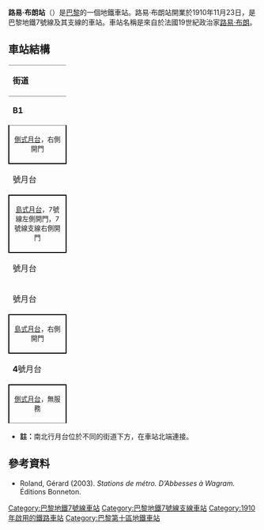 {{expand|time=2016-02-26T01:00:29+00:00}}
{{no footnotes|time=2016-02-26T01:00:29+00:00}}
{{Infobox station
| name                = 路易·布朗站
| symbol_location     = paris
| symbol              = m
| symbol2             = 
| type                = [[巴黎地鐵|巴黎地鐵]]車站
| image               = [[File:Station_de_métro_Louis_Blanc.jpg|275px]]
| alt                 = 
| caption             = 
| other_name          = 
| address             = [[巴黎第10區|巴黎第10區]]
| borough             = [[法蘭西島|法蘭西島]]
| country             = 法國
| iso_region          = FR_scale:2000
| coordinates_display = title
| coordinates_format  = dms
| latd  = 48.881137| latm  = | lats  = | latNS  = 
| longd = 2.364839| longm = | longs = | longEW = 
| coordinates         = 
| owned               = [[RATP|RATP]]
| operator            = [[RATP|RATP]]
| line                = 
| disabled            = 
| zone                = 1
| opened              = {{Start-date|1910年11月23日}}
| closed              = <!-- {{End date|YYYY|MM|DD|df=y}} -->
| services            = 
| map_type            = France Paris
}}
'''路易·布朗站'''（{{lang-fr|Louis Blanc}}）是[[巴黎|巴黎]]的一個地鐵車站。路易·布朗站開業於1910年11月23日，是巴黎地鐵7號線及其支線的車站。車站名稱是來自於法國19世紀政治家[[路易·布朗|路易·布朗]]。

== 車站結構 ==
{| border=0 cellspacing=0 cellpadding=3
|style="border-bottom:solid 1px gray;border-top:solid 1px gray;" width=50 valign=top|'''街道'''
|-
|style="border-bottom:solid 1px gray;border-top:solid 1px gray;" width=50 valign=top|'''B1'''
|style="border-top:solid 1px gray;border-bottom:solid 1px gray;" width=100 valign=top|連接層
|-
|style="border-top:solid 1px gray;border-right:solid 2px black;border-left:solid 2px black;border-bottom:solid 2px black;" colspan=2|<center><small>[[側式月台|側式月台]]，右側開門</small></center>
|-
|style="border-bottom:solid 1px gray;" width=100|{{color|#{{PM color|7}}|'''1'''}}號月台
|style="border-bottom:solid 1px gray;" width=390|{{arrow|L}} [[File:Metro-M.svg|16x16px]][[File:Paris_m_7_jms.svg|16x16px]]往[[猶太城-路易·阿拉貢站|猶太城-路易·阿拉貢]]/[[伊夫里鎮站|伊夫里鎮]]<small>（[[朗頓堡站|朗頓堡]]）</small>
|-
|style="border-top:solid 2px black;border-right:solid 2px black;border-left:solid 2px black;border-bottom:solid 2px black;" colspan=2|<center><small>[[島式月台|島式月台]]，7號線左側開門，7號線支線右側開門</small></center>
|-
|{{color|#{{PM color|7bis}}|'''2'''}}號月台
|{{arrow|R}} [[File:Metro-M.svg|16x16px]][[File:Paris_Metro_7_bis.svg|16x16px]] 往[[佩聖熱爾維站|佩聖熱爾維]]<small>（[[饒勒斯站|饒勒斯]]）</small>
|-
| style="border-bottom:solid 1px gray;" width="100" |{{color|#{{PM color|7}}|'''3'''}}號月台
| style="border-bottom:solid 1px gray;" width="390" |{{arrow|R}} [[File:Metro-M.svg|16x16px]][[File:Paris_m_7_jms.svg|16x16px]]往[[新庭-1945年5月8日站|新庭-1945年5月8日]]<small>（[[史達林格勒站|史達林格勒]]）</small>
|-
|style="border-top:solid 2px black;border-right:solid 2px black;border-left:solid 2px black;border-bottom:solid 2px black;" colspan=2|<center><small>[[島式月台|島式月台]]，右側開門</small></center>
|-
|'''4'''號月台
|{{arrow|R}} 無定期服務
|-
|style="border-top:solid 2px black;border-right:solid 2px black;border-left:solid 2px black;border-bottom:solid 1px gray;" colspan=2|<center><small>[[側式月台|側式月台]]，無服務</small></center>
|}
*'''註：'''南北行月台位於不同的街道下方，在車站北端連接。

{{commons category|Louis Blanc (Paris Metro)}}

==參考資料==
*Roland, Gérard (2003). ''Stations de métro. D’Abbesses à Wagram.'' Éditions Bonneton.
{{巴黎地鐵7號線}}
{{巴黎地鐵7號線支線}}
{{DEFAULTSORT:Louis Blanc}}
[[Category:巴黎地鐵7號線車站|Category:巴黎地鐵7號線車站]]
[[Category:巴黎地鐵7號線支線車站|Category:巴黎地鐵7號線支線車站]]
[[Category:1910年啟用的鐵路車站|Category:1910年啟用的鐵路車站]]
[[Category:巴黎第十區地鐵車站|Category:巴黎第十區地鐵車站]]